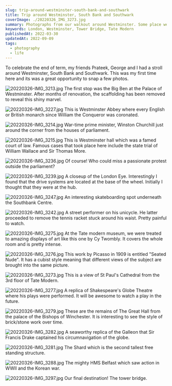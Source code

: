 ```yaml
---
slug: trip-around-westminster-south-bank-and-southwark
title: Trip around Westminster, South Bank and Southwark
coverImage: ./20220326_IMG_3273.jpg
summary: Photographs from our walkout around Westminster. Some place we visited were Westminster Abbey, Big Ben, London Eye, Tate Modern and Tower Bridge.
keywords: London, Westminster, Tower Bridge, Tate Modern
publishedAt: 2022-03-30
updatedAt: 2022-09-09
tags: 
  - photography
  - life
---
```


To celebrate the end of term, my friends Prateek, George and I had a stroll around Westminster, South Bank and Southwark. This was my first time here and its was a great opportunity to snap a few photos.

![20220326-IMG_3213.jpg](./20220326_IMG_3213.jpg)
The first stop was the Big Ben at the Palace of Westminster. After months of renovation, the scaffolding has been removed to reveal this shiny marvel.

![20220326-IMG_3227.jpg](./20220326_IMG_3227.jpg)
This is Westminster Abbey where every English or British monarch since William the Conqueror was coronated.

![20220326-IMG_3214.jpg](./20220326_IMG_3214.jpg)
War-time prime minister, Winston Churchill just around the corner from the houses of parliament.

![20220326-IMG_3215.jpg](./20220326_IMG_3215.jpg)
This is Westminster hall which was a famed court of law. Famous cases that took place here include the state trial of William Wallace and Sir Thomas More.

![20220326-IMG_3236.jpg](./20220326_IMG_3236.jpg)
Of course! Who could miss a passionate protest outside the parliament?

![20220326-IMG_3239.jpg](./20220326_IMG_3239.jpg)
A closeup of the London Eye. Interestingly I found that the drive systems are located at the base of the wheel. Initially I thought that they were at the hub.

![20220326-IMG_3247.jpg](./20220326_IMG_3247.jpg)
An interesting skateboarding spot underneath the Southbank Centre.

![20220326-IMG_3242.jpg](./20220326_IMG_3242.jpg)
A street performer on his unicycle. He latter proceeded to remove the tennis racket stuck around his waist. Pretty painful to watch.

![20220326-IMG_3275.jpg](./20220326_IMG_3275.jpg)
At the Tate modern museum, we were treated to amazing displays of art like this one by Cy Twombly. It covers the whole room and is pretty intense.

![20220326-IMG_3276.jpg](./20220326_IMG_3276.jpg)
This work by Picasso in 1909 is entitled "Seated Nude". It has a cubist style meaning that different views of the subject are brought into the same picture.

![20220326-IMG_3273.jpg](./20220326_IMG_3273.jpg)
This is a view of St Paul's Cathedral from the 3rd floor of Tate Modern.

![20220326-IMG_3277.jpg](./20220326_IMG_3277.jpg)
A replica of Shakespeare's Globe Theatre where his plays were performed. It will be awesome to watch a play in the future.

![20220326-IMG_3279.jpg](./20220326_IMG_3279.jpg)
These are the remains of The Great Hall from the palace of the Bishops of Winchester. It is interesting to see the style of brick/stone work over time.

![20220326-IMG_3282.jpg](./20220326_IMG_3282.jpg)
A seaworthy replica of the Galleon that Sir Francis Drake captained his circumnavigation of the globe.

![20220326-IMG_3281.jpg](./20220326_IMG_3281.jpg)
The Shard which is the second tallest free standing structure.

![20220326-IMG_3288.jpg](./20220326_IMG_3288.jpg)
The mighty HMS Belfast which saw action in WWII and the Korean war.

![20220326-IMG_3297.jpg](./20220326_IMG_3297.jpg)
Our final destination! The tower bridge.
